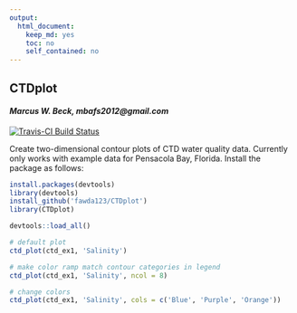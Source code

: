 ```yaml
---
output:
  html_document:
    keep_md: yes
    toc: no
    self_contained: no
---
```


## CTDplot

#### *Marcus W. Beck, mbafs2012@gmail.com*

[![Travis-CI Build Status](https://travis-ci.org/fawda123/CTDplot.svg?branch=master)](https://travis-ci.org/fawda123/CTDplot)

Create two-dimensional contour plots of CTD water quality data.  Currently only works with example data for Pensacola Bay, Florida. Install the package as follows:

```r
install.packages(devtools)
library(devtools)
install_github('fawda123/CTDplot')
library(CTDplot)
```

```r
devtools::load_all()
```
```r
# default plot
ctd_plot(ctd_ex1, 'Salinity')

# make color ramp match contour categories in legend
ctd_plot(ctd_ex1, 'Salinity', ncol = 8)

# change colors
ctd_plot(ctd_ex1, 'Salinity', cols = c('Blue', 'Purple', 'Orange'))
```
